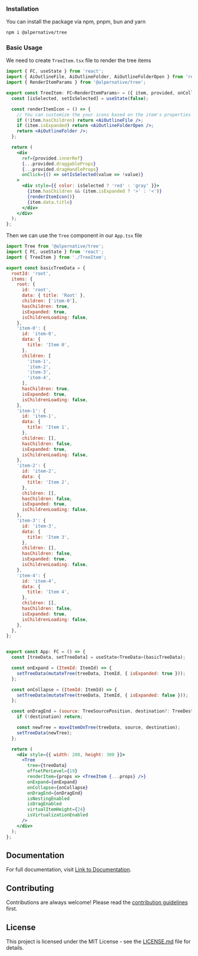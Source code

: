 
### Installation

You can install the package via npm, pnpm, bun and yarn

```sh npm2yarn copy
npm i @alpernative/tree
```

### Basic Usage

We need to create `TreeItem.tsx` file to render the tree items

```jsx copy
import { FC, useState } from 'react';
import { AiOutlineFile, AiOutlineFolder, AiOutlineFolderOpen } from 'react-icons/ai';
import { RenderItemParams } from '@alpernative/tree';

export const TreeItem: FC<RenderItemParams> = ({ item, provided, onCollapse, onExpand }) => {
  const [isSelected, setIsSelected] = useState(false);

  const renderItemIcon = () => {
    // You can customize the your icons based on the item's properties
    if (!item.hasChildren) return <AiOutlineFile />;
    if (item.isExpanded) return <AiOutlineFolderOpen />;
    return <AiOutlineFolder />;
  };

  return (
    <div
      ref={provided.innerRef}
      {...provided.draggableProps}
      {...provided.dragHandleProps}
      onClick={() => setIsSelected(value => !value)}
    >
      <div style={{ color: isSelected ? 'red' : 'gray' }}>
        {item.hasChildren && (item.isExpanded ? '>' : '<')}
        {renderItemIcon()}
        {item.data.title}
      </div>
    </div>
  );
};

```

Then we can use the `Tree` component in our `App.tsx` file

```jsx copy
import Tree from '@alpernative/tree';
import { FC, useState } from 'react';
import { TreeItem } from './TreeItem';

export const basicTreeData = {
  rootId: 'root',
  items: {
    root: {
      id: 'root',
      data: { title: 'Root' },
      children: ['item-0'],
      hasChildren: true,
      isExpanded: true,
      isChildrenLoading: false,
    },
    'item-0': {
      id: 'item-0',
      data: {
        title: 'Item 0',
      },
      children: [
        'item-1',
        'item-2',
        'item-3',
        'item-4',
      ],
      hasChildren: true,
      isExpanded: true,
      isChildrenLoading: false,
    },
    'item-1': {
      id: 'item-1',
      data: {
        title: 'Item 1',
      },
      children: [],
      hasChildren: false,
      isExpanded: true,
      isChildrenLoading: false,
    },
    'item-2': {
      id: 'item-2',
      data: {
        title: 'Item 2',
      },
      children: [],
      hasChildren: false,
      isExpanded: true,
      isChildrenLoading: false,
    },
    'item-3': {
      id: 'item-3',
      data: {
        title: 'Item 3',
      },
      children: [],
      hasChildren: false,
      isExpanded: true,
      isChildrenLoading: false,
    },
    'item-4': {
      id: 'item-4',
      data: {
        title: 'Item 4',
      },
      children: [],
      hasChildren: false,
      isExpanded: true,
      isChildrenLoading: false,
    },
  },
};


export const App: FC = () => {
  const [treeData, setTreeData] = useState<TreeData>(basicTreeData);

  const onExpand = (ItemId: ItemId) => {
    setTreeData(mutateTree(treeData, ItemId, { isExpanded: true }));
  };

  const onCollapse = (ItemId: ItemId) => {
    setTreeData(mutateTree(treeData, ItemId, { isExpanded: false }));
  };

  const onDragEnd = (source: TreeSourcePosition, destination?: TreeDestinationPosition) => {
    if (!destination) return;

    const newTree = moveItemOnTree(treeData, source, destination);
    setTreeData(newTree);
  };

  return (
    <div style={{ width: 200, height: 300 }}>
      <Tree
        tree={treeData}
        offsetPerLevel={19}
        renderItem={props => <TreeItem {...props} />}
        onExpand={onExpand}
        onCollapse={onCollapse}
        onDragEnd={onDragEnd}
        isNestingEnabled
        isDragEnabled
        virtualItemHeight={24}
        isVirtualizationEnabled
      />
    </div>
  );
};

```

## Documentation

For full documentation, visit [Link to Documentation](documentation-link).

## Contributing

Contributions are always welcome! Please read the [contribution guidelines](CONTRIBUTING.md) first.

## License

This project is licensed under the MIT License - see the [LICENSE.md](LICENSE) file for details.
